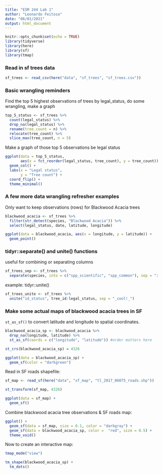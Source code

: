 ```yaml
---
title: "ESM 244 Lab 1"
author: "Leonardo Feitosa"
date: "06/01/2021"
output: html_document
---
```


```r
knitr::opts_chunk$set(echo = TRUE)
library(tidyverse)
library(here)
library(sf)
library(tmap)
```

### Read in sf trees data

```r
sf_trees <- read_csv(here("data", "sf_trees", "sf_trees.csv"))
```

### Basic wrangling reminders

Find the top 5 highest observations of trees by legal_status, do some wrangling, make a graph

```r
top_5_status <- sf_trees %>% 
  count(legal_status) %>% 
  drop_na(legal_status) %>% 
  rename(tree_count = n) %>% 
  relocate(tree_count) %>% 
  slice_max(tree_count, n = 5)
```


Make a graph of those top 5 observations be legal status

```r
ggplot(data = top_5_status, 
       aes(x = fct_reorder(legal_status, tree_count), y = tree_count)) +
  geom_col() +
  labs(x = "Legal status",
       y = "Tree count") +
  coord_flip() +
  theme_minimal()
```


### A few more data wrangling refresher examples 

Only want to keep observations (rows) for Blackwood Acacia trees

```r
blackwood_acacia <- sf_trees %>% 
  filter(str_detect(species, "Blackwood Acacia")) %>% 
  select(legal_status, date, latitude, longitude)

ggplot(data = blackwood_acacia, aes(x = longitude, y = latitude)) +
  geom_point()
```


### tidyr::separate() and unite() functions

useful for combining or separating columns

```r
sf_trees_sep <- sf_trees %>% 
  separate(species, into = c("spp_scientific", "spp_common"), sep = "::")
```

example: tidyr::unite()

```r
sf_trees_unite <- sf_trees %>% 
  unite("id_status", tree_id:legal_status, sep = "_cool!_")
```


### Make some actual maps of blackwood acacia trees in SF

`st_as_sf()` to convert latitude and longitude to spatial coordinates.

```r
blackwood_acacia_sp <- blackwood_acacia %>% 
  drop_na(longitude, latitude) %>% 
  st_as_sf(coords = c("longitude", "latitude")) #order matters here

st_crs(blackwood_acacia_sp) = 4326

ggplot(data = blackwood_acacia_sp) +
  geom_sf(color = "darkgreen") 
```


Read in SF roads shapefile:

```r
sf_map <- read_sf(here("data", "sf_map", "tl_2017_06075_roads.shp"))

st_transform(sf_map, 4326) 

ggplot(data = sf_map) +
  geom_sf()
```


Combine blackwood acacia tree observations & SF roads map:

```r
ggplot() +
  geom_sf(data = sf_map, size = 0.1, color = "darkgray") +
  geom_sf(data = blackwood_acacia_sp, color =  "red", size = 0.5) +
  theme_void()
```


Now to create an interactive map:

```r
tmap_mode("view")

tm_shape(blackwood_acacia_sp) +
  tm_dots()
```










